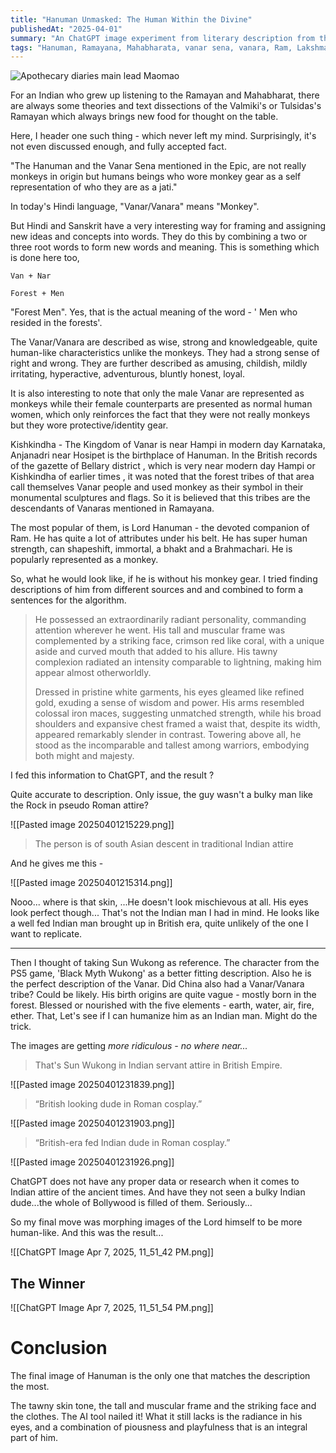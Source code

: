 ```yaml
---
title: "Hanuman Unmasked: The Human Within the Divine"
publishedAt: "2025-04-01"
summary: "An ChatGPT image experiment from literary description from the Ramayana."
tags: "Hanuman, Ramayana, Mahabharata, vanar sena, vanara, Ram, Lakshman, Sita, Kishkhinda, "
---
```


<Image
  src="/photos/maomao.png"
  alt="Apothecary diaries main lead Maomao"
  width={640}
  height={500}
/>

For an Indian who grew up listening to the Ramayan and Mahabharat, there are always some theories and text dissections of the Valmiki's or Tulsidas's Ramayan which always brings new food for thought on the table.

Here, I header one such thing - which never left my mind. Surprisingly, it's not even discussed enough, and fully accepted fact.

"The Hanuman and the Vanar Sena mentioned in the Epic, are not really monkeys in origin but humans beings who wore monkey gear as a self representation of who they are as a jati."

In today's Hindi language, "Vanar/Vanara" means  "Monkey".

But Hindi and Sanskrit have a very interesting way for framing and assigning new ideas and concepts into words. They do this by combining a two or three root words to form new words and meaning. This is something which is done here too,

```
Van + Nar

Forest + Men
```

"Forest Men". Yes, that is the actual meaning of the word - ' Men who resided in the forests'.

The Vanar/Vanara are described as wise, strong and knowledgeable, quite human-like characteristics unlike the monkeys. They had a strong sense of right and wrong. They are further described as amusing, childish, mildly irritating, hyperactive, adventurous, bluntly honest, loyal.

It is also interesting to note that only the male Vanar are represented as monkeys while their female counterparts are presented as normal human women, which only reinforces the fact that they were not really monkeys but they wore protective/identity gear.

Kishkindha - The Kingdom of Vanar is near Hampi in modern day Karnataka, Anjanadri near Hosipet is the birthplace of Hanuman. In the British records of the gazette of Bellary district , which is very near modern day Hampi or Kishkindha of earlier times , it was noted that the forest tribes of that area call themselves Vanar people and used monkey as their symbol in their monumental sculptures and flags. So it is believed that this tribes are the descendants of Vanaras mentioned in Ramayana.

The most popular of them, is Lord Hanuman - the devoted companion of Ram. He has quite a lot of attributes under his belt. He has super human strength, can shapeshift, immortal, a bhakt and a Brahmachari. He is popularly represented as a monkey. 

So, what he would look like, if he is without his monkey gear. I tried finding descriptions of him from different sources and and combined to form a sentences for the algorithm.

> He possessed an extraordinarily radiant personality, commanding attention wherever he went. His tall and muscular frame was complemented by a striking face, crimson red like coral, with a unique aside and curved mouth that added to his allure. His tawny complexion radiated an intensity comparable to lightning, making him appear almost otherworldly.
> 
> Dressed in pristine white garments, his eyes gleamed like refined gold, exuding a sense of wisdom and power. His arms resembled colossal iron maces, suggesting unmatched strength, while his broad shoulders and expansive chest framed a waist that, despite its width, appeared remarkably slender in contrast. Towering above all, he stood as the incomparable and tallest among warriors, embodying both might and majesty.

I fed this information to ChatGPT, and the result ?

Quite accurate to description. Only issue, the guy wasn't a bulky man like the Rock in pseudo Roman attire?

![[Pasted image 20250401215229.png]]

> The person is of south Asian descent in traditional Indian attire

And he gives me this - 

![[Pasted image 20250401215314.png]]

Nooo... where is that skin, ...He doesn't look mischievous at all. His eyes look perfect though...
That's not the Indian man I had in mind. He looks like a well fed Indian man brought up in British era, quite unlikely of the one I want to replicate.

---

Then I thought of taking Sun Wukong as reference. The character from the PS5 game, 'Black Myth Wukong' as a better fitting description. 
Also he is the perfect description of the Vanar.
Did China also had a Vanar/Vanara tribe? Could be likely. His birth origins are quite vague - mostly born in the forest. Blessed or nourished with the five elements - earth, water, air, fire, ether. That,
Let's see if I can humanize him as an Indian man. Might do the trick.

The images are getting _more ridiculous - no where near..._

> That's Sun Wukong in Indian servant attire in British Empire.

![[Pasted image 20250401231839.png]]

>“British looking dude in Roman cosplay.”

![[Pasted image 20250401231903.png]]

> “British-era fed Indian dude in Roman cosplay.”

![[Pasted image 20250401231926.png]]

ChatGPT does not have any proper data or research when it comes to Indian attire of the ancient times. And have they not seen a bulky Indian dude...the whole of Bollywood is filled of them. Seriously...

So my final move was morphing images of the Lord himself to be more human-like. And this was the result...

![[ChatGPT Image Apr 7, 2025, 11_51_42 PM.png]]


## The Winner 

![[ChatGPT Image Apr 7, 2025, 11_51_54 PM.png]]

# Conclusion

The final image of Hanuman is the only one that matches the description the most. 

The tawny skin tone, the tall and muscular frame and the striking face and the clothes. The AI tool nailed it! 
What it still lacks is the radiance in his eyes, and a combination of piousness and playfulness that is an integral part of him. 
